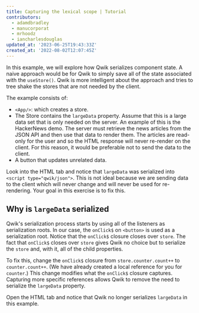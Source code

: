 ```yaml
---
title: Capturing the lexical scope | Tutorial
contributors:
  - adamdbradley
  - manucorporat
  - mrhoodz
  - iancharlesdouglas
updated_at: '2023-06-25T19:43:33Z'
created_at: '2022-08-02T12:07:45Z'
---
```


In this example, we will explore how Qwik serializes component state. A naive approach would be for Qwik to simply save all of the state associated with the `useStore()`. Qwik is more intelligent about the approach and tries to tree shake the stores that are not needed by the client.

The example consists of:

- `<App/>`: which creates a store.
- The Store contains the `largeData` property. Assume that this is a large data set that is only needed on the server. An example of this is the HackerNews demo. The server must retrieve the news articles from the JSON API and then use that data to render them. The articles are read-only for the user and so the HTML response will never re-render on the client. For this reason, it would be preferable not to send the data to the client.
- A button that updates unrelated data.

Look into the HTML tab and notice that `largeData` was serialized into `<script type="qwik/json">`. This is not ideal because we are sending data to the client which will never change and will never be used for re-rendering. Your goal in this exercise is to fix this.

## Why is `largeData` serialized

Qwik's serialization process starts by using all of the listeners as serialization roots. In our case, the `onClick$` on `<button>` is used as a serialization root. Notice that the `onClick$` closure closes over `store`. The fact that `onClick$` closes over `store` gives Qwik no choice but to serialize the `store` and, with it, all of the child properties.

To fix this, change the `onClick$` closure from `store.counter.count++` to `counter.count++`. (We have already created a local reference for you for `counter`.) This change modifies what the `onClick$` closure captures. Capturing more specific references allows Qwik to remove the need to serialize the `largeData` property.

Open the HTML tab and notice that Qwik no longer serializes `largeData` in this example.
